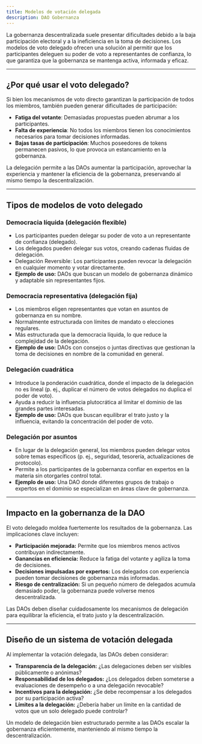 ```yaml
---
title: Modelos de votación delegada
description: DAO Gobernanza
---
```


La gobernanza descentralizada suele presentar dificultades debido a la baja participación electoral y a la ineficiencia en la toma de decisiones. Los modelos de voto delegado ofrecen una solución al permitir que los participantes deleguen su poder de voto a representantes de confianza, lo que garantiza que la gobernanza se mantenga activa, informada y eficaz.

---

## **¿Por qué usar el voto delegado?**

Si bien los mecanismos de voto directo garantizan la participación de todos los miembros, también pueden generar dificultades de participación:

- **Fatiga del votante**: Demasiadas propuestas pueden abrumar a los participantes.
- **Falta de experiencia**: No todos los miembros tienen los conocimientos necesarios para tomar decisiones informadas.
- **Bajas tasas de participación**: Muchos poseedores de tokens permanecen pasivos, lo que provoca un estancamiento en la gobernanza.

La delegación permite a las DAOs aumentar la participación, aprovechar la experiencia y mantener la eficiencia de la gobernanza, preservando al mismo tiempo la descentralización.

---

## **Tipos de modelos de voto delegado**

### **Democracia líquida (delegación flexible)**
- Los participantes pueden delegar su poder de voto a un representante de confianza (delegado).
- Los delegados pueden delegar sus votos, creando cadenas fluidas de delegación.
- Delegación Reversible: Los participantes pueden revocar la delegación en cualquier momento y votar directamente.
- **Ejemplo de uso:** DAOs que buscan un modelo de gobernanza dinámico y adaptable sin representantes fijos.

### **Democracia representativa (delegación fija)**
- Los miembros eligen representantes que votan en asuntos de gobernanza en su nombre.
- Normalmente estructurada con límites de mandato o elecciones regulares.
- Más estructurada que la democracia líquida, lo que reduce la complejidad de la delegación.
- **Ejemplo de uso:** DAOs con consejos o juntas directivas que gestionan la toma de decisiones en nombre de la comunidad en general.

### **Delegación cuadrática**
- Introduce la ponderación cuadrática, donde el impacto de la delegación no es lineal (p. ej., duplicar el número de votos delegados no duplica el poder de voto).
- Ayuda a reducir la influencia plutocrática al limitar el dominio de las grandes partes interesadas.
- **Ejemplo de uso:** DAOs que buscan equilibrar el trato justo y la influencia, evitando la concentración del poder de voto.

### **Delegación por asuntos**
- En lugar de la delegación general, los miembros pueden delegar votos sobre temas específicos (p. ej., seguridad, tesorería, actualizaciones de protocolo).
- Permite a los participantes de la gobernanza confiar en expertos en la materia sin otorgarles control total.
- **Ejemplo de uso:** Una DAO donde diferentes grupos de trabajo o expertos en el dominio se especializan en áreas clave de gobernanza.

---

## **Impacto en la gobernanza de la DAO**

El voto delegado moldea fuertemente los resultados de la gobernanza. Las implicaciones clave incluyen:

- **Participación mejorada:** Permite que los miembros menos activos contribuyan indirectamente.
- **Ganancias en eficiencia:** Reduce la fatiga del votante y agiliza la toma de decisiones.
- **Decisiones impulsadas por expertos:** Los delegados con experiencia pueden tomar decisiones de gobernanza más informadas.
- **Riesgo de centralización:** Si un pequeño número de delegados acumula demasiado poder, la gobernanza puede volverse menos descentralizada.

Las DAOs deben diseñar cuidadosamente los mecanismos de delegación para equilibrar la eficiencia, el trato justo y la descentralización.

---

## **Diseño de un sistema de votación delegada**

Al implementar la votación delegada, las DAOs deben considerar:

- **Transparencia de la delegación:** ¿Las delegaciones deben ser visibles públicamente o anónimas?
- **Responsabilidad de los delegados:** ¿Los delegados deben someterse a evaluaciones de desempeño o a una delegación revocable?
- **Incentivos para la delegación:** ¿Se debe recompensar a los delegados por su participación activa? 
- **Límites a la delegación:** ¿Debería haber un límite en la cantidad de votos que un solo delegado puede controlar?

Un modelo de delegación bien estructurado permite a las DAOs escalar la gobernanza eficientemente, manteniendo al mismo tiempo la descentralización.